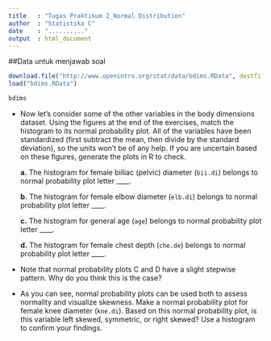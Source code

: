 ```yaml
---
title   : "Tugas Praktikum 2_Normal Distribution"
author  : "Statistika C"
date    : ".........."
output  : html_document
---
```


##Data untuk menjawab soal 

```r
download.file("http://www.openintro.org/stat/data/bdims.RData", destfile = "bdims.RData")
load("bdims.RData")
```

```r
bdims
```
-   Now let's consider some of the other variables in the body dimensions dataset.  Using the figures at the end of the exercises, match the histogram to its normal probability plot.  All of the variables have been standardized (first subtract the mean, then divide by the standard deviation), so the units won't be of any help.  If you are uncertain based on these figures, generate the plots in R to check. 

    **a.** The histogram for female biiliac (pelvic) diameter (`bii.di`) belongs to normal probability plot letter ____.

    **b.** The histogram for female elbow diameter (`elb.di`) belongs to normal  probability plot letter ____.

    **c.** The histogram for general age (`age`) belongs to normal probability  plot letter ____.

    **d.** The histogram for female chest depth (`che.de`) belongs to normal probability plot letter ____.

-   Note that normal probability plots C and D have a slight stepwise pattern. Why do you think this is the case?

-   As you can see, normal probability plots can be used both to assess normality and visualize skewness.  Make a normal probability plot for female knee diameter (`kne.di`).  Based on this normal probability plot, is this  variable left skewed, symmetric, or right skewed?  Use a histogram to confirm your findings.